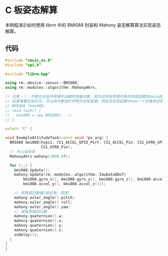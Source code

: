 # C 板姿态解算

本例程演示如何使用 librm 中的 BMI088 封装和 Mahony 姿态解算算法实现姿态解算。

## 代码

```cpp
#include "cmsis_os.h"
#include "spi.h"

#include "librm.hpp"

using rm::device::sensor::BMI088;
using rm::modules::algorithm::MahonyAhrs;

// 注意！！：不要在全局作用域中创建传感器对象，因为这样会导致对象的构造函数在main函数之前调用，而HAL库此时还未初始化
// 如果需要全局访问，可以将对象指针声明为全局变量，然后在任务函数中new一个对象绑定到指针上
// BMI088 *bmi088;
// void task() {
//   bmi088 = new BMI088(...);
// }

extern "C" {

void ExampleAttitudeTask(const void *pv_arg) {
  BMI088 bmi088(hspi1, CS1_ACCEL_GPIO_Port, CS1_ACCEL_Pin, CS1_GYRO_GPIO_Port,
                CS1_GYRO_Pin);
  // 传入采样率
  MahonyAhrs mahony(1000.0f);

  for (;;) {
    bmi088.Update();
    mahony.Update(rm::modules::algorithm::ImuData6Dof{
        bmi088.gyro_x(), bmi088.gyro_y(), bmi088.gyro_z(), bmi088.accel_x(),
        bmi088.accel_y(), bmi088.accel_z()});

    // 获取姿态数据(欧拉角，弧度)
    mahony.euler_angle().pitch;
    mahony.euler_angle().roll;
    mahony.euler_angle().yaw;
    // 或者获取四元数
    mahony.quaternion().w;
    mahony.quaternion().x;
    mahony.quaternion().y;
    mahony.quaternion().z;
    osDelay(1);
  }
}
}
```
